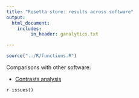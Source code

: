 ```yaml
---
title: "Rosetta store: results across software"
output: 
  html_document:
    includes:
         in_header: ganalytics.txt

---
```

  

```r
source("../R/functions.R")
```
  

Comparisons with other software:

* [Contrasts analysis](rosetta/rosetta_contrasts.html)



`r issues()`